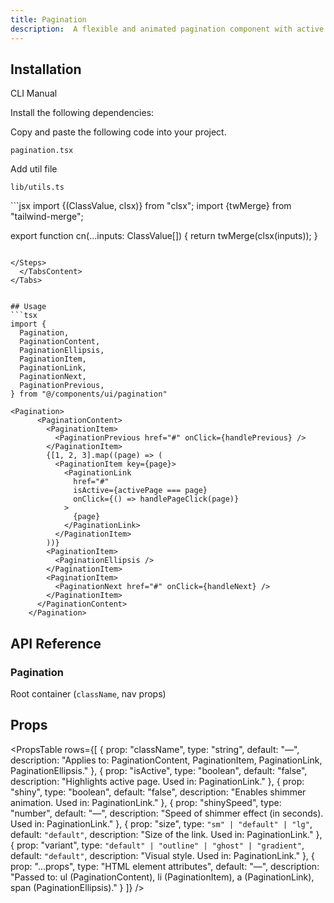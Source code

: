 ```yaml
---
title: Pagination
description:  A flexible and animated pagination component with active and hover states.
---
```


<ComponentPreview
  name="pagination-demo"
  description=""
/>

## Installation

<Tabs defaultValue="cli" className="w-full">
  <TabsList>
    <TabsTrigger value="cli">CLI</TabsTrigger>
    <TabsTrigger value="manual">Manual</TabsTrigger>
  </TabsList>
  
  <TabsContent value="cli">
    <PkgOptions name="pagination" />
  </TabsContent>
  <TabsContent value="manual">
    <Steps>

<Step>Install the following dependencies:</Step>
<DepsOptions name="framer-motion lucide-react" />

<Step>Copy and paste the following code into your project.</Step>
<p>
  <code>pagination.tsx</code>
</p>
<ComponentSource name="pagination" />

<Step>Add util file</Step>
<p>
  <code>lib/utils.ts</code>
</p>
```jsx
 import {(ClassValue, clsx)} from "clsx";
  import {twMerge} from "tailwind-merge";

export function cn(...inputs: ClassValue[]) {
  return twMerge(clsx(inputs));
}
```

</Steps>
  </TabsContent>
</Tabs>


## Usage
```tsx
import {
  Pagination,
  PaginationContent,
  PaginationEllipsis,
  PaginationItem,
  PaginationLink,
  PaginationNext,
  PaginationPrevious,
} from "@/components/ui/pagination"
```

```tsx
<Pagination>
      <PaginationContent>
        <PaginationItem>
          <PaginationPrevious href="#" onClick={handlePrevious} />
        </PaginationItem>
        {[1, 2, 3].map((page) => (
          <PaginationItem key={page}>
            <PaginationLink
              href="#"
              isActive={activePage === page}
              onClick={() => handlePageClick(page)}
            >
              {page}
            </PaginationLink>
          </PaginationItem>
        ))}
        <PaginationItem>
          <PaginationEllipsis />
        </PaginationItem>
        <PaginationItem>
          <PaginationNext href="#" onClick={handleNext} />
        </PaginationItem>
      </PaginationContent>
    </Pagination>
```


## API Reference

 ### Pagination

 Root container (`className`, nav props)

## Props

<PropsTable
  rows={[
    {
      prop: "className",
      type: "string",
      default: "—",
      description: "Applies to: PaginationContent, PaginationItem, PaginationLink, PaginationEllipsis."
    },
    {
      prop: "isActive",
      type: "boolean",
      default: "false",
      description: "Highlights active page. Used in: PaginationLink."
    },
    {
      prop: "shiny",
      type: "boolean",
      default: "false",
      description: "Enables shimmer animation. Used in: PaginationLink."
    },
    {
      prop: "shinySpeed",
      type: "number",
      default: "—",
      description: "Speed of shimmer effect (in seconds). Used in: PaginationLink."
    },
    {
      prop: "size",
      type: `"sm" | "default" | "lg"`,
      default: `"default"`,
      description: "Size of the link. Used in: PaginationLink."
    },
    {
      prop: "variant",
      type: `"default" | "outline" | "ghost" | "gradient"`,
      default: `"default"`,
      description: "Visual style. Used in: PaginationLink."
    },
    {
      prop: "...props",
      type: "HTML element attributes",
      default: "—",
      description: "Passed to: ul (PaginationContent), li (PaginationItem), a (PaginationLink), span (PaginationEllipsis)."
    }
  ]}
/>



